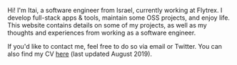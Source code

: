 
<div
	style={{
		marginRight: rhythm(1 / 2),
		float: "left"
	}}
>
	<AuthorImage/>
</div>

Hi! I'm Itai, a software engineer from Israel, currently working at Flytrex. I develop full-stack apps & tools, maintain some OSS projects, and enjoy life. This website contains details on some of my projects, as well as my thoughts and experiences from working as a software engineer.

If you'd like to contact me, feel free to do so via <SocialLink service="email">email</SocialLink> or <SocialLink service="twitter">Twitter</SocialLink>. You can also find my CV [here](/cv.pdf) (last updated August 2019).

<!-- TODO: Use some social badges (GitHub, Twitter, DEV, StackOverflow, LinkedIn) instead of this. -->
